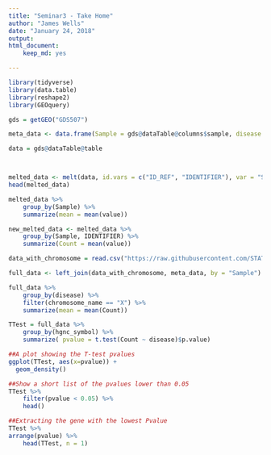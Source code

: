 ```yaml
---
title: "Seminar3 - Take Home"
author: "James Wells"
date: "January 24, 2018"
output:
html_document: 
    keep_md: yes

---
```



```r
library(tidyverse)
library(data.table)
library(reshape2)
library(GEOquery)

gds = getGEO("GDS507")

meta_data <- data.frame(Sample = gds@dataTable@columns$sample, disease = gds@dataTable@columns$disease.state)

data = gds@dataTable@table



melted_data <- melt(data, id.vars = c("ID_REF", "IDENTIFIER"), var = "Sample")
head(melted_data)

melted_data %>% 
    group_by(Sample) %>% 
    summarize(mean = mean(value))

new_melted_data <- melted_data %>% 
    group_by(Sample, IDENTIFIER) %>% 
    summarize(Count = mean(value))

data_with_chromosome = read.csv("https://raw.githubusercontent.com/STAT540-UBC/STAT540-UBC.github.io/master/seminars/seminars_winter_2017/Seminar3/biomart_output.csv", header = TRUE)

full_data <- left_join(data_with_chromosome, meta_data, by = "Sample")

full_data %>% 
    group_by(disease) %>% 
    filter(chromosome_name == "X") %>% 
    summarize(mean = mean(Count))

TTest = full_data %>% 
    group_by(hgnc_symbol) %>% 
    summarize( pvalue = t.test(Count ~ disease)$p.value)

##A plot showing the T-test pvalues
ggplot(TTest, aes(x=pvalue)) + 
  geom_density()

##Show a short list of the pvalues lower than 0.05
TTest %>% 
    filter(pvalue < 0.05) %>% 
    head()

##Extracting the gene with the lowest Pvalue
TTest %>% 
arrange(pvalue) %>% 
    head(TTest, n = 1)

```

